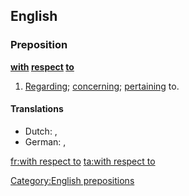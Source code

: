 ==English==

===Preposition===
'''[[with]] [[respect]] [[to]]'''

# [[regarding|Regarding]]; [[concerning]]; [[pertaining]] to.

====Translations====
* Dutch: {{t-|nl|ten opzichte van}}, {{t-|nl|met betrekking tot}}
* German: {{t|de|in Bezug auf}}, {{t+|de|bezüglich}}

[[Category:English prepositions]]

[[fr:with respect to]]
[[ta:with respect to]]